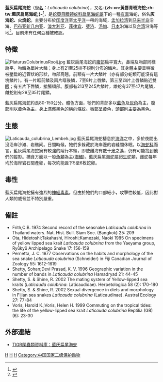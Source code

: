 {{noteTA
|T=zh-cn:蓝灰扁尾海蛇; zh-tw:黃唇青斑海蛇;
|1=zh-cn:蓝灰扁尾海蛇; zh-tw:黃唇青斑海蛇;
|2=zh-cn:爬行纲; zh-tw:爬蟲綱;
|3=zh-cn:眼镜蛇科; zh-tw:蝙蝠蛇科;
}}
{{Speciesbox
| taxon = Laticauda colubrina
| image = Laticauda colubrina Lembeh2.jpg
| status = LC
| status_system = IUCN3.1
| status_ref = <ref name=IUCN>{{Cite journal | author = Lane, A. | author2 = Guinea, M. | author3 = Gatus, J. | author4 = Lobo, A. | title = ''Laticauda colubrina'' | journal = [[The_IUCN_Red_List_of_Threatened_Species|The IUCN Red List of Threatened Species]] | volume = 2010 | page = e.T176750A7296975 | date = 2010 | url = http://www.iucnredlist.org/details/176750/0 | doi = 10.2305/IUCN.UK.2010-4.RLTS.T176750A7296975.en | access-date = 15 January 2018 | archive-date = 2018-10-14 | archive-url = https://web.archive.org/web/20181014005826/http://www.iucnredlist.org/details/176750/0 | dead-url = no }}</ref>
| binomial_authority = (Schneider, 1799)
|synonyms = *''Hydrus colubrinus'' {{small|Schneider, 1799}}
*''Platurus colubrinus'' {{small|— [[Johann_Georg_Wagler|Wagler]], 1830}}
*''Hydrophis colubrinus'' {{small|— [[Hermann_Schlegel|Schlegel]], 1837}}
*''Laticauda colubrina'' {{small|— [[Leonhard_Stejneger|Stejneger]], 1907}}
|synonyms_ref = <ref>"''Laticauda colubrina'' ". The Reptile Database. www.reptile-database.org.</ref>
|range_map = Distribution of Laticauda colubrina.svg
}}

'''蓝灰扁尾海蛇'''（[[學名|學名]]：''Laticauda colubrina''），又名'''-{zh-cn:黃唇青斑海蛇;zh-tw:藍灰扁尾海蛇;}-'''<ref>{{cite web |url=http://www.natgeomedia.com/video/58030 |title=你看過海蛇吞噬海鰻嗎？ |date=2017-03-21 |accessdate=2017-03-23 |language=zh-hant |archive-url=https://web.archive.org/web/20170323233447/http://www.natgeomedia.com/video/58030 |archive-date=2017-03-23 |dead-url=yes }}</ref>，是[[蛇亞目|蛇亞目]][[眼镜蛇科|眼镜蛇科]][[扁尾海蛇屬|扁尾海蛇屬]]下的一種[[毒蛇|有毒]]海蛇，俗名'''灰海蛇、火烧蛇'''。主要分布於[[印度洋|印度洋]]至[[太平洋|太平洋]]一帶的海域，[[孟加拉湾|孟加拉湾]]到[[马来半岛|马来半岛]]沿海、[[巴布亚新几内亚|巴布亚新几内亚]]、[[澳大利亚|澳大利亚]]、[[菲律宾|菲律宾]]、[[斐济|斐济]]、[[汤加|汤加]]、[[日本|日本]]沿海以及[[台湾|台湾]]沿海等地<ref name='id4756'>{{cite web| url =http://www.bioinfo.cn/db05/BjdwSpecies.php?action=view&id=4756| title =蓝灰扁尾海蛇| work =《中国动物物种编目数据库》| publisher =中国科学院微生物研究所| author =中国科学院动物研究所| accessdate =2009-04-11| deadurl =yes| archiveurl =https://web.archive.org/web/20160305023230/http://www.bioinfo.cn/db05/BjdwSpecies.php?action=view&id=4756| archivedate =2016-03-05}}</ref>。目前未有任何亞種被確認。

==特徵== 
[[Image:PlaturusColubrinusRooij.jpg|thumb]]
藍灰扁尾海蛇的[[腹部|腹部]]扁平寬大，鼻端及吻部同樣扁平，吻鱗為單片大鱗；身上有21至25排不規則分佈的鱗片。其身體主要呈稍微被壓扁的近管狀的形狀，吻部高翹，前額有一片大鱗片（亦有部分蛇類可能沒有這塊鱗片）。有一片眶前鱗及兩片眶後鱗，7至8片上唇鱗，第三至四片上唇鱗貼近雙[[眼|眼]]；有五片下唇鱗，接觸頦部。腹部有213至245片鱗片，雄蛇有37至47片尾鱗，雌蛇則有29至35片尾鱗。

藍灰扁尾海蛇約長80-150公分。體色方面，牠們的背部多以[[藍色|藍色]]及[[灰色|灰色]]為主，腹部則以[[黃色|黃色]]為主，身上滿佈[[黑色|黑色]]的橫向條紋。唇部呈黃色，頭部則主要為黑色。

==生態==
[[Image:Laticauda_colubrina_Lembeh.jpg|left]]
藍灰扁尾海蛇棲息於[[海洋|海洋]]之中，多於夜間出沒沿岸沙滩、岩礁间。日間時候，牠們多躲藏於海岸邊的岩縫間休眠。以[[海蛇科|海蛇科]]而言，藍灰扁尾海蛇擁有較強的陸行本領，即使離海有數十[[米_(單位)|米]]之遙，仍有可能找到他們的蹤影。捕食方面以一般[[魚類|魚類]]為主([[海鱔|海鱔]])。藍灰扁尾海蛇屬[[卵生|卵生]]蛇類，雌蛇每年均於海岸岩石間產卵，每次約能誕下5至6枚蛇卵。

==毒性==
藍灰扁尾海蛇擁有強烈的[[神經毒素|神經毒素]]，但由於牠們的口部細小，攻擊性較低，因此對人類的威脅並不特別嚴重。

==備註==
{{reflist}}
* Frith,C.B. 1974 Second record of the seasnake ''Laticauda colubrina'' in Thailand waters. Nat. Hist. Bull. Siam Soc. (Bangkok) 25: 209
* Ota, Hidetoshi;Takahashi, Hiroshi;Kamezaki, Naoki 1985 On specimens of yellow lipped sea krait ''Laticauda colubrina'' from the Yaeyama group, Ryūkyū Archipelago Snake 17: 156-159
* Pernetta, J. C. 1977 Observations on the habits and morphology of the sea snake ''Laticauda colubrina'' (Schneider) in Fiji Canadian Journal of Zoology 55: 1612-1619
* Shetty, Sohan;Devi Prasad, K. V. 1996 Geographic variation in the number of bands in ''Laticauda colubrina'' Hamadryad 21: 44-45
* Shetty, S. & Shine, R. 2002 The mating system of Yellow-lipped sea kraits (''Laticauda colubrina'': Laticaudidae). Herpetologica 58 (2): 170-180
* Shetty, S. & Shine, R. 2002 Sexual divergence in diets and morphology in Fijian sea snakes ''Laticauda colubrina'' (Laticaudinae). Austral Ecology 27: 77-84
* Voris, Harold K.;Voris, Helen H. 1999 Commuting on the tropical tides: the life of the yellow-lipped sea krait ''Laticauda colubrina'' Reptilia (GB)  (6): 23-30

==外部連結==
*{{en}}[http://reptile-database.reptarium.cz/species.php?genus=Laticauda&species=colubrina TIGR爬蟲類資料庫：藍灰扁尾海蛇] {{Wayback|url=http://reptile-database.reptarium.cz/species.php?genus=Laticauda&species=colubrina |date=20110312114852 }}

{{Commons|Laticauda colubrina}}
{{Taxonbar|from=Q383702}}

[[Category:扁尾海蛇亞科|H]]
[[Category:扁尾海蛇属|H]]
[[Category:1799年描述的动物|H]]
[[Category:中国国家二级保护动物|Category:中国国家二级保护动物]]